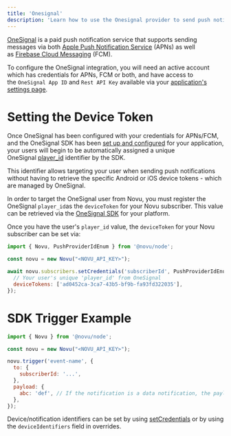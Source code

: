 ```yaml
---
title: 'Onesignal'
description: 'Learn how to use the Onesignal provider to send push notifications using Novu'
---
```


[OneSignal](https://onesignal.com/) is a paid push notification service that supports sending messages via both [Apple Push Notification Service](https://developer.apple.com/documentation/usernotifications/setting_up_a_remote_notification_server) (APNs) as well as [Firebase Cloud Messaging](https://firebase.google.com/docs/cloud-messaging) (FCM).

To configure the OneSignal integration, you will need an active account which has credentials for APNs, FCM or both, and have access to the `OneSignal App ID` and `Rest API Key` available via your [application's settings page](https://documentation.onesignal.com/docs/keys-and-ids).

# Setting the Device Token

Once OneSignal has been configured with your credentials for APNs/FCM, and the OneSignal SDK has been [set up and configured](https://documentation.onesignal.com/docs/onboarding-with-onesignal#step-1-setup-onesignal-sdk) for your application, your users will begin to be automatically assigned a unique OneSignal [player_id](https://documentation.onesignal.com/docs/users#player-id) identifier by the SDK.

This identifier allows targeting your user when sending push notifications without having to retrieve the specific Android or iOS device tokens - which are managed by OneSignal.

In order to target the OneSignal user from Novu, you must register the OneSignal `player_id`as the `deviceToken` for your Novu subscriber. This value can be retrieved via the [OneSignal SDK](https://documentation.onesignal.com/docs/users-and-devices#finding-users) for your platform.

Once you have the user's `player_id` value, the `deviceToken` for your Novu subscriber can be set via:

```jsx
import { Novu, PushProviderIdEnum } from '@novu/node';

const novu = new Novu("<NOVU_API_KEY>");

await novu.subscribers.setCredentials('subscriberId', PushProviderIdEnum.OneSignal, {
  // Your user's unique 'player_id' from OneSignal
  deviceTokens: ['ad0452ca-3ca7-43b5-bf9b-fa93fd322035'],
});

```

# SDK Trigger Example

```jsx
import { Novu } from '@novu/node';

const novu = new Novu("<NOVU_API_KEY>");

novu.trigger('event-name', {
  to: {
    subscriberId: '...',
  },
  payload: {
    abc: 'def', // If the notification is a data notification, the payload will be sent as the data
  },
});

```

Device/notification identifiers can be set by using [setCredentials](https://docs.novu.co/channels/email/resend/#set-device-token) or by using the `deviceIdentifiers` field in overrides.